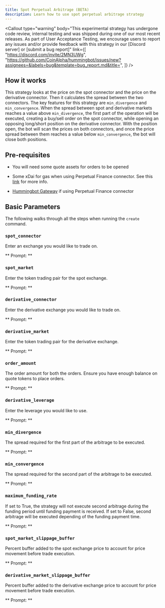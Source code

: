 ```yaml
---
title: Spot Perpetual Arbitrage (BETA)
description: Learn how to use spot perpetual arbitrage strategy
---
```




<Callout
  type="warning"
  body="This experimental strategy has undergone code review, internal testing and was shipped during one of our most recent releases. As part of User Acceptance Testing, we encourage users to report any issues and/or provide feedback with this strategy in our [Discord server] or [submit a bug report]"
  link={[
    "https://discord.com/invite/2MN3UWg",
    "https://github.com/CoinAlpha/hummingbot/issues/new?assignees=&labels=bug&template=bug_report.md&title=",
  ]}
/>

## How it works

This strategy looks at the price on the spot connector and the price on the derivative connector. Then it calculates the spread between the two connectors. The key features for this strategy are `min_divergence` and `min_convergence`.
When the spread between spot and derivative markets reaches a value above `min_divergence`, the first part of the operation will be executed, creating a buy/sell order on the spot connector, while opening an opposing long/short position on the derivative connector.
With the position open, the bot will scan the prices on both connectors, and once the price spread between them reaches a value below `min_convergence`, the bot will close both positions.

## Pre-requisites

- You will need some quote assets for orders to be opened

- Some xDai for gas when using Perpetual Finance connector. See this [link](https://bridge.xdaichain.com/) for more info.

- [Hummingbot Gateway](/gateway/installation/) if using Perpetual Finance connector

## Basic Parameters

The following walks through all the steps when running the `create` command.

### `spot_connector`

Enter an exchange you would like to trade on.

** Prompt: **

<Prompt
  prompt="Enter a spot connector (Exchange/AMM) "
  response=">>> binance"
/>

### `spot_market`

Enter the token trading pair for the spot exchange.

** Prompt: **

<Prompt
  prompt="Enter the token trading pair you would like  to trade on binance (e.g ETH-USDT) "
  response=">>> ETH-USDT"
/>

### `derivative_connector`

Enter the derivative exchange you would like to trade on.

** Prompt: **

<Prompt
  prompt="Enter a derivative name (Exchange/AMM) "
  response=">>> binance_perpetuals"
/>

### `derivative_market`

Enter the token trading pair for the derivative exchange.

** Prompt: **

<Prompt
  prompt="Enter the token trading pair you would like  to trade on binance_futures (e.g ETH-USDC) "
  response=">>> ETH-USDC"
/>

### `order_amount`

The order amount for both the orders. Ensure you have enough balance on quote tokens to place orders.

** Prompt: **

<Prompt prompt="What is the amount of ETH per order? " response=">>> " />

### `derivative_leverage`

Enter the leverage you would like to use.

** Prompt: **

<Prompt
  prompt="How much leverage would you like to use on the derivative exchange? (Enter 1 to indicate 1x) "
  response=">>> 1"
/>

### `min_divergence`

The spread required for the first part of the arbitrage to be executed.

** Prompt: **

<Prompt
  prompt="What is the minimum spread between the spot and derivative market price before starting an arbitrage? (Enter 1 to indicate 1%)"
  response=">>> 1"
/>

### `min_convergence`

The spread required for the second part of the arbitrage to be executed.

** Prompt: **

<Prompt
  prompt="What is the minimum spread between the spot and derivative market price before closing an existing arbitrage? (Enter 1 to indicate 1%)"
  response=">>> 0.01"
/>

### `maximum_funding_rate`

If set to True, the strategy will not execute second arbitrage during the funding period until funding payment is received. If set to False, second arbitrage will be executed depending of the funding payment time.

** Prompt: **

<Prompt
  prompt="Would you like to take advantage of the funding rate on the derivative exchange, even if min convergence is reached during funding time? (True/False)"
  response=">>> False"
/>

### `spot_market_slippage_buffer`

Percent buffer added to the spot exchange price to account for price movement before trade execution.

** Prompt: **

<Prompt
  prompt="How much buffer do you want to add to the price to account for slippage for orders on the spot market (Enter 1 for 1%)?"
  response=">>> 0.05"
/>

### `derivative_market_slippage_buffer`

Percent buffer added to the derivative exchange price to account for price movement before trade execution.

** Prompt: **

<Prompt
  prompt="How much buffer do you want to add to the price to account for slippage for orders on the derivative market (Enter 1 for 1%)?"
  response=">>> 0.05"
/>
